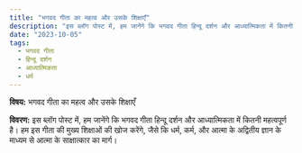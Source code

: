 ```yaml
---
title: "भगवद गीता का महत्व और उसके शिक्षाएँ"
description: "इस ब्लॉग पोस्ट में, हम जानेंगे कि भगवद गीता हिन्दू दर्शन और आध्यात्मिकता में कितनी महत्वपूर्ण है। हम इस गीता की मुख्य शिक्षाओं की खोज करेंगे, जैसे कि धर्म, कर्म, और आत्मा के अद्वितीय ज्ञान के माध्यम से आत्मा के साक्षात्कार का मार्ग।"
date: "2023-10-05"
tags:
  - भगवद गीता
  - हिन्दू दर्शन
  - आध्यात्मिकता
  - धर्म
---
```


**विषय:** भगवद गीता का महत्व और उसके शिक्षाएँ

**विवरण:** इस ब्लॉग पोस्ट में, हम जानेंगे कि भगवद गीता हिन्दू दर्शन और आध्यात्मिकता में कितनी महत्वपूर्ण है। हम इस गीता की मुख्य शिक्षाओं की खोज करेंगे, जैसे कि धर्म, कर्म, और आत्मा के अद्वितीय ज्ञान के माध्यम से आत्मा के साक्षात्कार का मार्ग।
